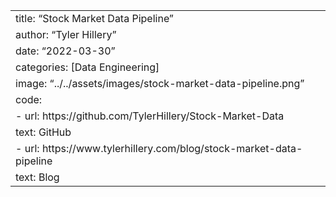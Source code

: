 ---
title: "Stock Market Data Pipeline"
author: "Tyler Hillery"
date: "2022-03-30"
categories: [Data Engineering]
image: "../../assets/images/stock-market-data-pipeline.png"
code: 
  - url: https://github.com/TylerHillery/Stock-Market-Data
    text: GitHub
  - url: https://www.tylerhillery.com/blog/stock-market-data-pipeline
    text: Blog
---